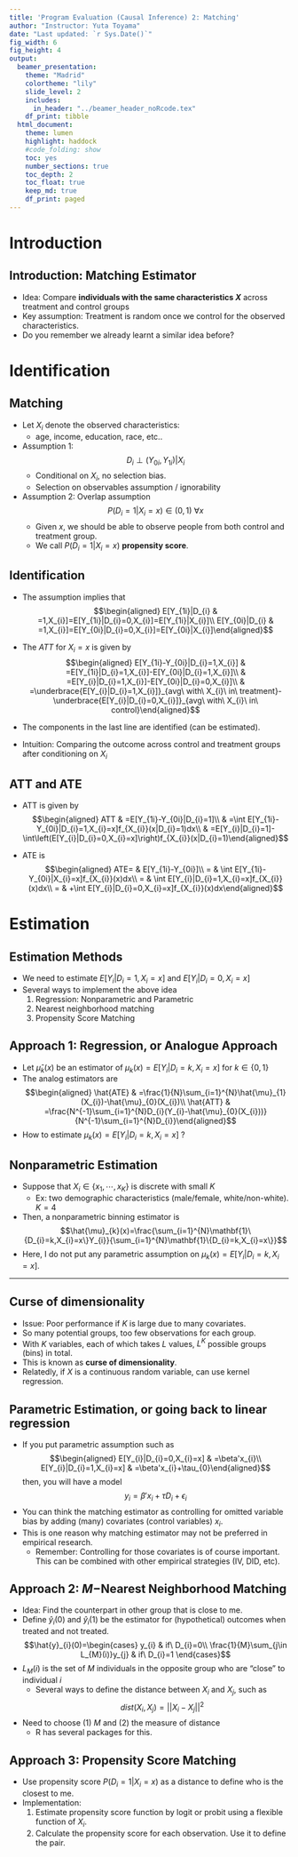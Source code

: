 ```yaml
---
title: 'Program Evaluation (Causal Inference) 2: Matching'
author: "Instructor: Yuta Toyama"
date: "Last updated: `r Sys.Date()`"
fig_width: 6 
fig_height: 4 
output: 
  beamer_presentation:
    theme: "Madrid"
    colortheme: "lily"
    slide_level: 2
    includes:
      in_header: "../beamer_header_noRcode.tex"
    df_print: tibble
  html_document:
    theme: lumen
    highlight: haddock 
    #code_folding: show
    toc: yes
    number_sections: true
    toc_depth: 2
    toc_float: true
    keep_md: true
    df_print: paged
---
```


# Introduction

## Introduction: Matching Estimator

-   Idea: Compare **individuals with the same characteristics $X$**
    across treatment and control groups
\bigskip
-   Key assumption: Treatment is random once we control for the observed characteristics.
\bigskip
-   Do you remember we already learnt a similar idea before?

# Identification


## Matching


-   Let $X_{i}$ denote the observed characteristics:
    - age, income, education, race, etc..
\bigskip
-   Assumption 1: $$D_{i}\perp(Y_{0i},Y_{1i})\left|X_{i}\right.$$
    -   Conditional on $X_{i}$, no selection bias.
    -   Selection on observables assumption / ignorability
\bigskip
-   Assumption 2: Overlap assumption
    $$P(D_{i}=1|X_{i}=x)\in(0,1)\ \forall x$$
    -   Given $x$, we should be able to observe people from both control
        and treatment group.
    - We call $P(D_{i}=1|X_{i}=x)$ **propensity score**.

## Identification

-   The assumption implies that $$\begin{aligned}
    E[Y_{1i}|D_{i} & =1,X_{i}]=E[Y_{1i}|D_{i}=0,X_{i}]=E[Y_{1i}|X_{i}]\\
    E[Y_{0i}|D_{i} & =1,X_{i}]=E[Y_{0i}|D_{i}=0,X_{i}]=E[Y_{0i}|X_{i}]\end{aligned}$$

-   The $ATT$ for $X_{i}=x$ is given by $$\begin{aligned}
    E[Y_{1i}-Y_{0i}|D_{i}=1,X_{i}] & =E[Y_{1i}|D_{i}=1,X_{i}]-E[Y_{0i}|D_{i}=1,X_{i}]\\
     & =E[Y_{i}|D_{i}=1,X_{i}]-E[Y_{0i}|D_{i}=0,X_{i}]\\
     & =\underbrace{E[Y_{i}|D_{i}=1,X_{i}]}_{avg\ with\ X_{i}\ in\ treatment}-\underbrace{E[Y_{i}|D_{i}=0,X_{i}]}_{avg\ with\ X_{i}\ in\ control}\end{aligned}$$

-   The components in the last line are identified (can be estimated).

-   Intuition: Comparing the outcome across control and treatment groups
    after conditioning on $X_{i}$

## ATT and ATE

-   ATT is given by $$\begin{aligned}
    ATT & =E[Y_{1i}-Y_{0i}|D_{i}=1]\\
     & =\int E[Y_{1i}-Y_{0i}|D_{i}=1,X_{i}=x]f_{X_{i}}(x|D_{i}=1)dx\\
     & =E[Y_{i}|D_{i}=1]-\int\left(E[Y_{i}|D_{i}=0,X_{i}=x]\right)f_{X_{i}}(x|D_{i}=1)\end{aligned}$$

-   ATE is $$\begin{aligned}
    ATE= & E[Y_{1i}-Y_{0i}]\\
    = & \int E[Y_{1i}-Y_{0i}|X_{i}=x]f_{X_{i}}(x)dx\\
    = & \int E[Y_{i}|D_{i}=1,X_{i}=x]f_{X_{i}}(x)dx\\
    = & +\int E[Y_{i}|D_{i}=0,X_{i}=x]f_{X_{i}}(x)dx\end{aligned}$$

# Estimation

## Estimation Methods

-   We need to estimate $E[Y_{i}|D_{i}=1,X_{i}=x]$ and
    $E[Y_{i}|D_{i}=0,X_{i}=x]$
\bigskip
-   Several ways to implement the above idea
    1.   Regression: Nonparametric and Parametric
    2.   Nearest neighborhood matching
    3.   Propensity Score Matching

## Approach 1: Regression, or Analogue Approach

-   Let $\hat{\mu}_{k}(x)$ be an estimator of
    $\mu_{k}(x)=E[Y_{i}|D_{i}=k,X_{i}=x]$ for $k\in\{0,1\}$
\bigskip
-   The analog estimators are $$\begin{aligned}
    \hat{ATE} & =\frac{1}{N}\sum_{i=1}^{N}\hat{\mu}_{1}(X_{i})-\hat{\mu}_{0}(X_{i})\\
    \hat{ATT} & =\frac{N^{-1}\sum_{i=1}^{N}D_{i}(Y_{i}-\hat{\mu}_{0}(X_{i}))}{N^{-1}\sum_{i=1}^{N}D_{i}}\end{aligned}$$
-   How to estimate $\mu_{k}(x)=E[Y_{i}|D_{i}=k,X_{i}=x]$ ?

## Nonparametric Estimation

-   Suppose that $X_{i}\in\{x_{1},\cdots,x_{K}\}$ is discrete with small
    $K$
    -   Ex: two demographic characteristics (male/female,
        white/non-white). $K=4$
\bigskip
-   Then, a nonparametric binning estimator is
    $$\hat{\mu}_{k}(x)=\frac{\sum_{i=1}^{N}\mathbf{1}\{D_{i}=k,X_{i}=x\}Y_{i}}{\sum_{i=1}^{N}\mathbf{1}\{D_{i}=k,X_{i}=x\}}$$
\bigskip
-   Here, I do not put any parametric assumption on
    $\mu_{k}(x)=E[Y_{i}|D_{i}=k,X_{i}=x]$.


--- 

## Curse of dimensionality

-   Issue: Poor performance if $K$ is large due to many covariates.
\bigskip
  - So many potential groups, too few observations for each group.
  - With $K$ variables, each of which takes $L$ values, $L^K$ possible groups (bins) in total. 
- This is known as **curse of dimensionality**.
\bigskip 
-   Relatedly, if $X$ is a continuous random variable, can use kernel regression.

## Parametric Estimation, or going back to linear regression

-   If you put parametric assumption such as $$\begin{aligned}
    E[Y_{i}|D_{i}=0,X_{i}=x] & =\beta'x_{i}\\
    E[Y_{i}|D_{i}=1,X_{i}=x] & =\beta'x_{i}+\tau_{0}\end{aligned}$$
    then, you will have a model
    $$y_{i}=\beta'x_{i}+\tau D_{i}+\epsilon_{i}$$
-   You can think the matching estimator as controlling for omitted
    variable bias by adding (many) covariates (control variables)
    $x_{i}$.
\bigskip
-   This is one reason why matching estimator may not be preferred in
    empirical research.
    -   Remember: Controlling for those covariates is of course
        important. This can be combined with other empirical strategies
        (IV, DID, etc).

## Approach 2: $M-$Nearest Neighborhood Matching

-   Idea: Find the counterpart in other group that is close to me.
\bigskip
-   Define $\hat{y}_{i}(0)$ and $\hat{y}_{i}(1)$ be the estimator for
    (hypothetical) outcomes when treated and not treated.
    $$\hat{y}_{i}(0)=\begin{cases}
    y_{i} & if\ D_{i}=0\\
    \frac{1}{M}\sum_{j\in L_{M}(i)}y_{j} & if\ D_{i}=1
    \end{cases}$$
-   $L_{M}(i)$ is the set of $M$ individuals in the opposite group who
    are "close" to individual $i$
    -   Several ways to define the distance between $X_{i}$ and $X_{j}$, such as
        $$dist(X_{i},X_{j})=||X_{i}-X_{j}||^{2}$$
\bigskip    
-   Need to choose (1) $M$ and (2) the measure of distance
    -   R has several packages for this.
    
## Approach 3: Propensity Score Matching

- Use propensity score $P(D_{i}=1|X_{i}=x)$ as a distance to define who is the closest to me. 
\bigskip
- Implementation:
    1. Estimate propensity score function by logit or probit using a flexible function of $X_i$. 
    2. Calculate the propensity score for each observation. Use it to define the pair.

